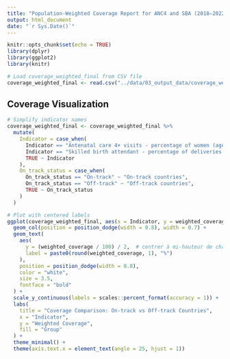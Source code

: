 ```yaml
---
title: "Population-Weighted Coverage Report for ANC4 and SBA (2018–2022)"
output: html_document
date: "`r Sys.Date()`"
---
```


```r
knitr::opts_chunk$set(echo = TRUE)
library(dplyr)
library(ggplot2)
library(knitr)

# Load coverage_weighted_final from CSV file
coverage_weighted_final <- read.csv("../data/03_output_data/coverage_weighted_final.csv")
```

## Coverage Visualization

```r

# Simplify indicator names
coverage_weighted_final <- coverage_weighted_final %>%
  mutate(
    Indicator = case_when(
      Indicator == "Antenatal care 4+ visits - percentage of women (aged 15-49 years) attended at least four times during pregnancy by any provider" ~ "ANC4",
      Indicator == "Skilled birth attendant - percentage of deliveries attended by skilled health personnel" ~ "SBA",
      TRUE ~ Indicator
    ),
    On_track_status = case_when(
      On_track_status == "On-track" ~ "On-track countries",
      On_track_status == "Off-track" ~ "Off-track countries",
      TRUE ~ On_track_status
    )
  )

# Plot with centered labels
ggplot(coverage_weighted_final, aes(x = Indicator, y = weighted_coverage / 100, fill = On_track_status)) +
  geom_col(position = position_dodge(width = 0.8), width = 0.7) +
  geom_text(
    aes(
      y = (weighted_coverage / 100) / 2,  # centrer à mi-hauteur de chaque barre
      label = paste0(round(weighted_coverage, 1), "%")
    ),
    position = position_dodge(width = 0.8),
    color = "white",
    size = 3.5,
    fontface = "bold"
  ) +
  scale_y_continuous(labels = scales::percent_format(accuracy = 1)) +
  labs(
    title = "Coverage Comparison: On-track vs Off-track Countries",
    x = "Indicator",
    y = "Weighted Coverage",
    fill = "Group"
  ) +
  theme_minimal() +
  theme(axis.text.x = element_text(angle = 25, hjust = 1))


```
